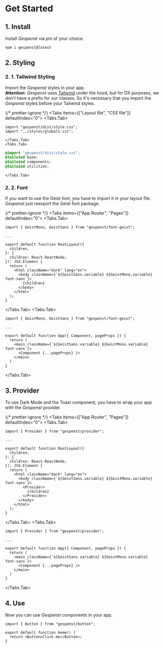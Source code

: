 
# Get Started

## 1. Install

Install _Gespenst_ via pm of your choice.

```sh npm2yarn copy
npm i gespenst@latest
```

## 2. Styling

### 2. 1. Tailwind Styling

Import the _Gespenst_ styles in your app. \
**Attention**: _Gespenst_ uses [Tailwind](https://tailwindcss.com/) under the hood,
but for DX purposes, we don't have a prefix for our classes. So it's necessary that
you import the _Gespenst_ styles before your Tailwind styles.

{/* prettier-ignore */}
<Tabs items={["Layout file", "CSS file"]} defaultIndex="0">
  <Tabs.Tab>
```tsx filename="layout.tsx or _app.tsx" {1}
import "gespenst/dist/style.css";
import "../styles/globals.css";
```
    </Tabs.Tab>
    <Tabs.Tab>
```css filename="globals.css" {1}
@import "gespenst/dist/style.css";
@tailwind base; 
@tailwind components; 
@tailwind utilities;
```
    </Tabs.Tab>
</Tabs>

### 2. 2. Font

If you want to use the Geist font, you have to import it in your layout file.
_Gespenst_ just reexport the Geist font package.

{/* prettier-ignore */}
<Tabs items={["App Router", "Pages"]} defaultIndex="0">
  <Tabs.Tab>
```tsx filename="layout.tsx" {1,12,14}
import { GeistMono, GeistSans } from "gespenst/font-geist";

...

export default function RootLayout({
  children,
}: {
  children: React.ReactNode;
}): JSX.Element {
  return (
    <html className="dark" lang="en">
      <body className={`${GeistSans.variable} ${GeistMono.variable} font-sans`}>
        {children}
      </body>
    </html>
  );
}
````

  </Tabs.Tab>
  <Tabs.Tab>
```tsx filename="_app.tsx" {1,5,7}
import { GeistMono, GeistSans } from "gespenst/font-geist";

...

export default function App({ Component, pageProps }) {
  return (
    <main className={`${GeistSans.variable} ${GeistMono.variable} font-sans`}>
      <Component {...pageProps} />
    </main>
  )
}
```
  </Tabs.Tab>
</Tabs>

## 3. Provider

To use Dark Mode and the Toast component, you have to wrap your app with the
_Gespenst_ provider.

{/* prettier-ignore */}
<Tabs items={["App Router", "Pages"]} defaultIndex="0">
  <Tabs.Tab>
```tsx filename="layout.tsx" {1,13,15}
import { Provider } from "gespenst/provider";

...

export default function RootLayout({
  children,
}: {
  children: React.ReactNode;
}): JSX.Element {
  return (
    <html className="dark" lang="en">
      <body className={`${GeistSans.variable} ${GeistMono.variable} font-sans`}>
        <Provider>
          {children}
        </Provider>
      </body>
    </html>
  );
}
```
  </Tabs.Tab>
  <Tabs.Tab>
```tsx filename="_app.tsx" {1,5,7}
import { Provider } from "gespenst/provider";

...

export default function App({ Component, pageProps }) {
  return (
    <main className={`${GeistSans.variable} ${GeistMono.variable} font-sans`}>
      <Component {...pageProps} />
    </main>
  )
}
```
  </Tabs.Tab>
</Tabs>

## 4. Use

Now you can use _Gespenst_ components in your app.

```tsx filename="Page" {1,4}
import { Button } from "gespenst/button";

export default function Home() {
  return <Button>Click me</Button>;
}
```
